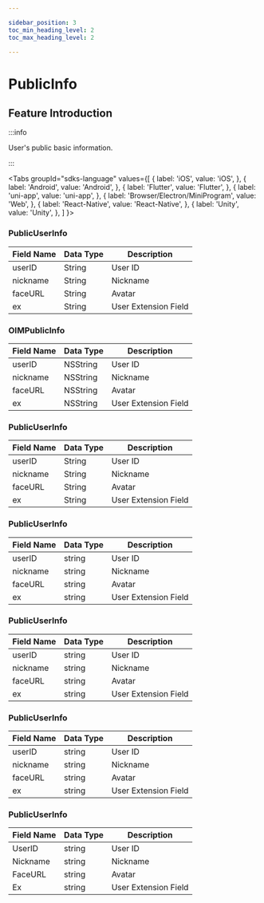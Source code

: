 ```yaml
---

sidebar_position: 3
toc_min_heading_level: 2
toc_max_heading_level: 2

---
```


# PublicInfo

## Feature Introduction

:::info

User's public basic information.

:::

<Tabs
groupId="sdks-language"
values={[
{ label: 'iOS', value: 'iOS', },
{ label: 'Android', value: 'Android', },
{ label: 'Flutter', value: 'Flutter', },
{ label: 'uni-app', value: 'uni-app', },
{ label: 'Browser/Electron/MiniProgram', value: 'Web', },
{ label: 'React-Native', value: 'React-Native', },
{ label: 'Unity', value: 'Unity', },
]
}>

<TabItem value="Flutter">

### PublicUserInfo

| Field Name | Data Type | Description               |
| ---------- | --------- | --------------------------|
| userID     | String    | User ID                   |
| nickname   | String    | Nickname                  |
| faceURL    | String    | Avatar                    |
| ex         | String    | User Extension Field      |

</TabItem>

<TabItem value="iOS">

### OIMPublicInfo

| Field Name | Data Type | Description               |
| ---------- | --------- | --------------------------|
| userID     | NSString  | User ID                   |
| nickname   | NSString  | Nickname                  |
| faceURL    | NSString  | Avatar                    |
| ex         | NSString  | User Extension Field      |

</TabItem>

<TabItem value="Android">

### PublicUserInfo

| Field Name | Data Type | Description               |
| ---------- | --------- | --------------------------|
| userID     | String    | User ID                   |
| nickname   | String    | Nickname                  |
| faceURL    | String    | Avatar                    |
| ex         | String    | User Extension Field      |

</TabItem>

<TabItem value="Web">

### PublicUserInfo

| Field Name | Data Type | Description               |
| ---------- | --------- | --------------------------|
| userID     | string    | User ID                   |
| nickname   | string    | Nickname                  |
| faceURL    | string    | Avatar                    |
| ex         | string    | User Extension Field      |

</TabItem>

<TabItem value="uni-app">

### PublicUserInfo

| Field Name | Data Type | Description               |
| ---------- | --------- | --------------------------|
| userID     | string    | User ID                   |
| nickname   | string    | Nickname                  |
| faceURL    | string    | Avatar                    |
| ex         | string    | User Extension Field      |

</TabItem>

<TabItem value="React-Native">

### PublicUserInfo

| Field Name | Data Type | Description               |
| ---------- | --------- | --------------------------|
| userID     | string    | User ID                   |
| nickname   | string    | Nickname                  |
| faceURL    | string    | Avatar                    |
| ex         | string    | User Extension Field      |

</TabItem>

<TabItem value="Unity">

### PublicUserInfo

| Field Name | Data Type | Description               |
| ---------- | --------- | --------------------------|
| UserID     | string    | User ID                   |
| Nickname   | string    | Nickname                  |
| FaceURL    | string    | Avatar                    |
| Ex         | string    | User Extension Field      |

</TabItem>

</Tabs>